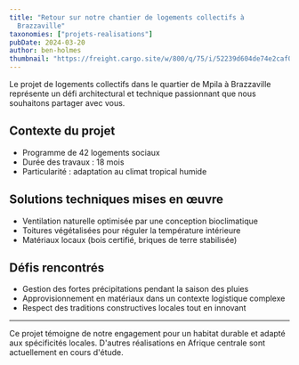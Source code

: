 ```yaml
---
title: "Retour sur notre chantier de logements collectifs à
  Brazzaville"
taxonomies: ["projets-realisations"]
pubDate: 2024-03-20
author: ben-holmes
thumbnail: "https://freight.cargo.site/w/800/q/75/i/52239d604de74e2caf058a3abc5ea91292d3889cfd4101f67520953beda04d37/DST-WAIPUCABIN1018-3747-copy.jpg"
---
```


Le projet de logements collectifs dans le quartier de Mpila à Brazzaville représente un défi architectural et technique passionnant que nous souhaitons partager avec vous.

## Contexte du projet

- Programme de 42 logements sociaux
- Durée des travaux : 18 mois
- Particularité : adaptation au climat tropical humide

## Solutions techniques mises en œuvre

- Ventilation naturelle optimisée par une conception bioclimatique
- Toitures végétalisées pour réguler la température intérieure
- Matériaux locaux (bois certifié, briques de terre stabilisée)

## Défis rencontrés

- Gestion des fortes précipitations pendant la saison des pluies
- Approvisionnement en matériaux dans un contexte logistique complexe
- Respect des traditions constructives locales tout en innovant

---

Ce projet témoigne de notre engagement pour un habitat durable et adapté aux spécificités locales. D'autres réalisations en Afrique centrale sont actuellement en cours d'étude.
